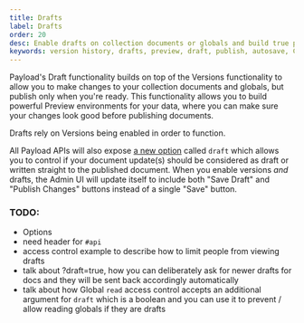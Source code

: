 ```yaml
---
title: Drafts
label: Drafts
order: 20
desc: Enable drafts on collection documents or globals and build true preview environments for your data.
keywords: version history, drafts, preview, draft, publish, autosave, Content Management System, cms, headless, javascript, node, react, express
---
```


Payload's Draft functionality builds on top of the Versions functionality to allow you to make changes to your collection documents and globals, but publish only when you're ready. This functionality allows you to build powerful Preview environments for your data, where you can make sure your changes look good before publishing documents.

<Banner type="warning">
	Drafts rely on Versions being enabled in order to function.
</Banner>

All Payload APIs will also expose [a new option](/docs/overview/versions/drafts#api) called `draft` which allows you to control if your document update(s) should be considered as draft or written straight to the published document.
When you enable versions _and_ drafts, the Admin UI will update itself to include both "Save Draft" and "Publish Changes" buttons instead of a single "Save" button.

### TODO:

- Options
- need header for `#api`
- access control example to describe how to limit people from viewing drafts
- talk about ?draft=true, how you can deliberately ask for newer drafts for docs and they will be sent back accordingly automatically
- talk about how Global `read` access control accepts an additional argument for `draft` which is a boolean and you can use it to prevent / allow reading globals if they are drafts
